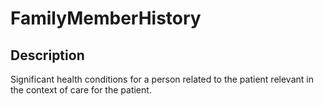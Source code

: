 # FamilyMemberHistory
 ## Description 
 Significant health conditions for a person related to the patient relevant in the context of care for the patient.